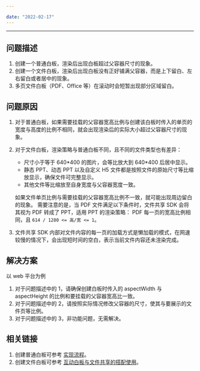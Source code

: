 ```yaml
---

date: "2022-02-17"
---
```


<Title>如何处理白板或文件显示不完整或留白的问题？</Title>


---

## 问题描述

1. 创建一个普通白板，渲染后出现白板超过父容器尺寸的现象。
2. 创建一个文件白板，渲染后出现白板没有正好铺满父容器，而是上下留白、左右留白或者居中的现象。
3. 多页文件白板（PDF、Office 等）在滚动时会短暂出现部分区域留白。

## 问题原因

1. 对于普通白板，如果需要挂载的父容器宽高比例与创建该白板时传入的单页的宽度与高度的比例不相同，就会出现渲染后的实际大小超过父容器尺寸的现象。
2. 对于文件白板，渲染策略与普通白板不同，且不同的文件类型也有差异：
    - 尺寸小于等于 640\*400 的图片，会等比放大到 640\*400 后居中显示。
    - 静态 PPT、动态 PPT 以及自定义 H5 文件都是按照文件的原始尺寸等比缩放显示，确保文件可完整显示。
    - 其他文件等比缩放至自身宽度与父容器宽度一致。
    
    如果文件单页比例与需要挂载的父容器宽高比例不一致，就可能出现周边留白的现象。
    需要注意的是，当 PDF 文件满足以下条件时，文件共享 SDK 会将其视为 PDF 转成了 PPT，适用 PPT 的渲染策略：
    PDF 每一页的宽高比例相同，且 `614 / 1280 <= 高/宽 <= 1`。
3. 文件共享 SDK 内部对文件内容的每一页的加载方式是懒加载的模式，在网速较慢的情况下，会出现短时间的空白，表示当前文件内容还未渲染完成。

## 解决方案

以 web 平台为例 
1. 对于问题描述中的 1，请确保创建白板时传入的 aspectWidth 与 aspectHeight 的比例和要挂载的父容器宽高比一致。
2. 对于问题描述中的 2，请按照实际情况修改父容器的尺寸，使其与要展示的文件页等比例。
3. 对于问题描述中的 3，非功能问题，无需解决。

## 相关链接
1. 创建普通白板可参考 [实现流程](https://doc-zh.zego.im/article/8847#3_3)。
2. 创建文件白板可参考 [互动白板与文件共享的搭配使用](https://doc-zh.zego.im/article/9872)。
